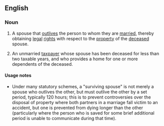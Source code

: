 ==English==

===Noun===
{{en-noun|head=[[surviving]] [[spouse]]}}
# {{context|legal|lang=en}} A spouse that [[outlive]]s the person to whom they are [[married]], thereby obtaining [[legal]] [[right]]s with respect to the [[property]] of the [[deceased]] spouse.
# {{context|taxation|US|lang=en}} An unmarried [[taxpayer]] whose spouse has been deceased for less than two taxable years, and who provides a home for one or more dependents of the deceased.

====Usage notes====
* Under many statutory schemes, a "surviving spouse" is not merely a spouse who outlives the other, but must outlive the other by a set period, typically 120 hours; this is to prevent controversies over the disposal of property where both partners in a marriage fall victim to an accident, but one is prevented from dying longer than the other (particularly where the person who is saved for some brief additional period is unable to communicate during that time).
